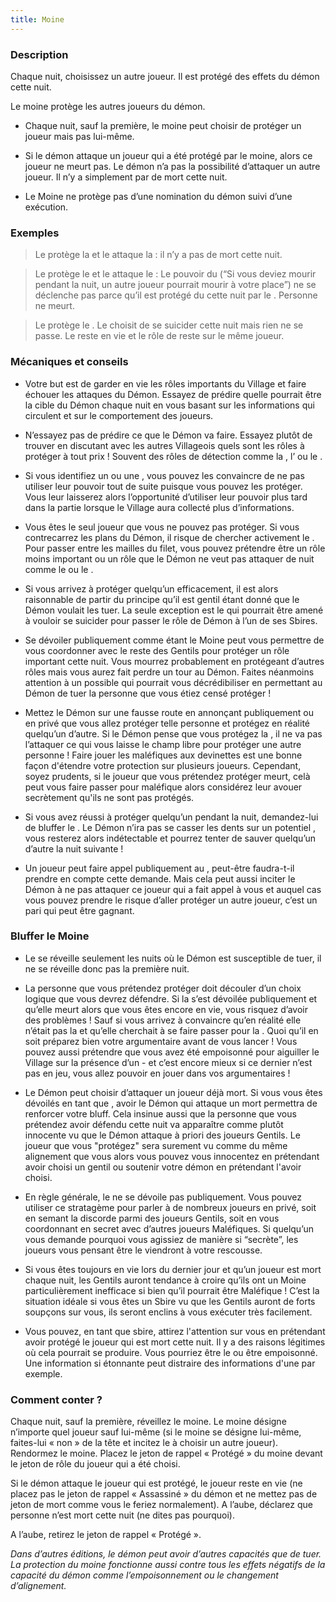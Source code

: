 ```yaml
---
title: Moine
---
```



<Role MOINE header />

### Description

Chaque nuit, choisissez un autre joueur. Il est protégé des effets du démon cette nuit. 

Le moine protège les autres joueurs du démon.

-	Chaque nuit, sauf la première, le moine peut choisir de protéger un joueur mais pas lui-même.

-	Si le démon attaque un joueur qui a été protégé par le moine, alors ce joueur ne meurt pas. Le démon n’a pas la possibilité d’attaquer un autre joueur. Il n’y a simplement par de mort cette nuit. 

-	Le Moine ne protège pas d’une nomination du démon suivi d’une exécution.

### Exemples

> Le <Role MOINE /> protège la <Role VOYANTE /> et le <Role IMP /> attaque la <Role VOYANTE /> : il n’y a pas de mort cette nuit.

> Le <Role MOINE /> protège le <Role MAIRE /> et le <Role IMP /> attaque le <Role MAIRE /> : Le pouvoir du <Role MAIRE /> (“Si vous deviez mourir pendant la nuit, un autre joueur pourrait mourir à votre place”) ne se déclenche pas parce qu’il est protégé du <Role IMP /> cette nuit par le <Role MOINE />. Personne ne meurt.

> Le <Role MOINE /> protège le <Role IMP />. Le <Role IMP /> choisit de se suicider cette nuit mais rien ne se passe. Le <Role IMP /> reste en vie et le rôle de <Role IMP /> reste sur le même joueur.

### Mécaniques et conseils

- Votre but est de garder en vie les rôles importants du Village et faire échouer les attaques du Démon. Essayez de prédire quelle pourrait être la cible du Démon chaque nuit en vous basant sur les informations qui circulent et sur le comportement des joueurs.

- N’essayez pas de prédire ce que le Démon va faire. Essayez plutôt de trouver en discutant avec les autres Villageois quels sont les rôles à protéger à tout prix ! Souvent des rôles de détection comme la <Role VOYANTE />, l’<Role EMPATHIQUE /> ou le <Role CROQUE_MORT />.

- Si vous identifiez un <Role MERCENAIRE /> ou une <Role PUCELLE />, vous pouvez les convaincre de ne pas utiliser leur pouvoir tout de suite puisque vous pouvez les protéger. Vous leur laisserez alors l’opportunité d’utiliser leur pouvoir plus tard dans la partie lorsque le Village aura collecté plus d’informations.

- Vous êtes le seul joueur que vous ne pouvez pas protéger. Si vous contrecarrez les plans du Démon, il risque de chercher activement le <Role MOINE />. Pour passer entre les mailles du filet, vous pouvez prétendre être un rôle moins important ou un rôle que le Démon ne veut pas attaquer de nuit comme le <Role SOLDAT /> ou le <Role GARDIEN />.

- Si vous arrivez à protéger quelqu’un efficacement, il est alors raisonnable de partir du principe qu’il est gentil étant donné que le Démon voulait les tuer. La seule exception est le <Role IMP /> qui pourrait être amené à vouloir se suicider pour passer le rôle de Démon à l’un de ses Sbires.

- Se dévoiler publiquement comme étant le Moine peut vous permettre de vous coordonner avec le reste des Gentils pour protéger un rôle important cette nuit. Vous mourrez probablement en protégeant d’autres rôles mais vous aurez fait perdre un tour au Démon. Faites néanmoins attention à un possible <Role EMPOISONNEUR /> qui pourrait vous décrédibiliser en permettant au Démon de tuer la personne que vous étiez censé protéger !

- Mettez le Démon sur une fausse route en annonçant publiquement ou en privé que vous allez protéger telle personne et protégez en réalité quelqu’un d’autre. Si le Démon pense que vous protégez la <Role VOYANTE />, il ne va pas l’attaquer ce qui vous laisse le champ libre pour protéger une autre personne ! Faire jouer les maléfiques aux devinettes est une bonne façon d'étendre votre protection sur plusieurs joueurs. Cependant, soyez prudents, si le joueur que vous prétendez protéger meurt, celà peut vous faire passer pour maléfique alors considérez leur avouer secrètement qu'ils ne sont pas protégés.

- Si vous avez réussi à protéger quelqu’un pendant la nuit, demandez-lui de bluffer le <Role SOLDAT />. Le Démon n’ira pas se casser les dents sur un potentiel <Role SOLDAT />, vous resterez alors indétectable et pourrez tenter de sauver quelqu’un d’autre la nuit suivante !

- Un joueur peut faire appel publiquement au <Role MOINE />, peut-être faudra-t-il prendre en compte cette demande. Mais cela peut aussi inciter le Démon à ne pas attaquer ce joueur qui a fait appel à vous et auquel cas vous pouvez prendre le risque d’aller protéger un autre joueur, c’est un pari qui peut être gagnant.
 
### Bluffer le Moine

- Le <Role MOINE /> se réveille seulement les nuits où le Démon est susceptible de tuer, il ne se réveille donc pas la première nuit.

- La personne que vous prétendez protéger doit découler d’un choix logique que vous devrez défendre. Si la <Role VOYANTE /> s’est dévoilée publiquement et qu’elle meurt alors que vous êtes encore en vie, vous risquez d’avoir des problèmes ! Sauf si vous arrivez à convaincre qu’en réalité elle n’était pas la <Role VOYANTE /> et qu’elle cherchait à se faire passer pour la <Role VOYANTE />. Quoi qu’il en soit préparez bien votre argumentaire avant de vous lancer ! Vous pouvez aussi prétendre que vous avez été empoisonné pour aiguiller le Village sur la présence d’un <Role EMPOISONNEUR /> - et c’est encore mieux si ce dernier n’est pas en jeu, vous allez pouvoir en jouer dans vos argumentaires !

- Le Démon peut choisir d’attaquer un joueur déjà mort. Si vous vous êtes dévoilés en tant que <Role MOINE />, avoir le Démon qui attaque un mort permettra de renforcer votre bluff. Cela insinue aussi que la personne que vous prétendez avoir défendu cette nuit va apparaître comme plutôt innocente vu que le Démon attaque à priori des joueurs Gentils. Le joueur que vous "protégez" sera surement vu comme du même alignement que vous alors vous pouvez vous innocentez en prétendant avoir choisi un gentil ou soutenir votre démon en prétendant l'avoir choisi.

- En règle générale, le <Role MOINE /> ne se dévoile pas publiquement. Vous pouvez utiliser ce stratagème pour parler à de nombreux joueurs en privé, soit en semant la discorde parmi des joueurs Gentils, soit en vous coordonnant en secret avec d’autres joueurs Maléfiques. Si quelqu’un vous demande pourquoi vous agissiez de manière si “secrète”, les joueurs vous pensant être le <Role MOINE /> viendront à votre rescousse.

- Si vous êtes toujours en vie lors du dernier jour et qu’un joueur est mort chaque nuit, les Gentils auront tendance à croire qu’ils ont un Moine particulièrement inefficace si bien qu’il pourrait être Maléfique ! C’est la situation idéale si vous êtes un Sbire vu que les Gentils auront de forts soupçons sur vous, ils seront enclins à vous exécuter très facilement.

- Vous pouvez, en tant que sbire, attirez l'attention sur vous en prétendant avoir protégé le joueur qui est mort cette nuit. Il y a des raisons légitimes où cela pourrait se produire. Vous pourriez être le <Role SOULARD /> ou être empoisonné. Une information si étonnante peut distraire des informations d'une <Role VOYANTE /> par exemple.

### Comment conter ?

Chaque nuit, sauf la première, réveillez le moine. Le moine désigne n’importe quel joueur sauf lui-même (si le moine se désigne lui-même, faites-lui « non » de la tête et incitez le à choisir un autre joueur). Rendormez le moine. Placez le jeton de rappel « Protégé » du moine devant le jeton de rôle du joueur qui a été choisi.

Si le démon attaque le joueur qui est protégé, le joueur reste en vie (ne placez pas le jeton de rappel « Assassiné » du démon et ne mettez pas de jeton de mort comme vous le feriez normalement). A l’aube, déclarez que personne n’est mort cette nuit (ne dites pas pourquoi).

A l’aube, retirez le jeton de rappel « Protégé ».

_Dans d’autres éditions, le démon peut avoir d’autres capacités que de tuer. La protection du moine fonctionne aussi contre tous les effets négatifs de la capacité du démon comme l’empoisonnement ou le changement d’alignement._
